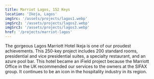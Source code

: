```yaml
---
title: Marriot Lagos, 152 Keys
location: 'Ikeja, Lagos'
imgSrc: '/assets/projects/lagos1.webp'
imgSrc2: '/assets/projects/lagos2.webp'
imgSrc3: '/assets/projects/lagos3.webp'
href: '/projects/marriot-lagos'
---
```


The gorgeous Lagos Marriott Hotel Ikeja is one of our proudest achievements.
This 250-key project includes 200 standard rooms, presidential and vice presidential suites, a specialty restaurant, and an azure pool bar.
This hotel became an iField project because the Marriott Office in the UK recommended our services to the owners at the SIFAX group.
It continues to be an icon in the hospitality industry in its region.
